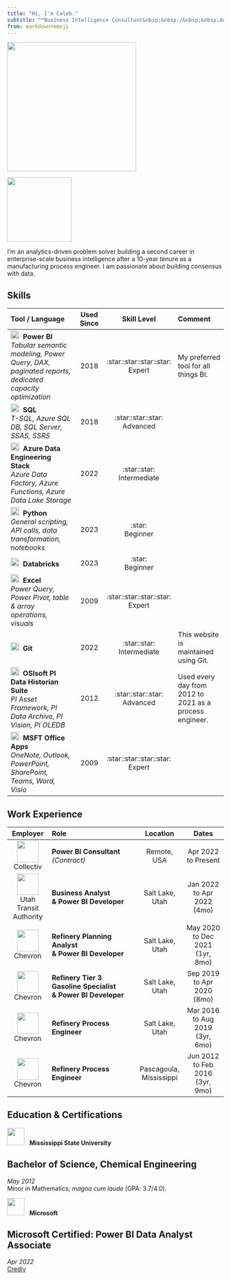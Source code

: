 ```yaml
---
title: "Hi, I'm Caleb."
subtitle: "*Business Intelligence Consultant&nbsp;&nbsp;/&nbsp;&nbsp;Analytics Developer&nbsp;&nbsp;/&nbsp;&nbsp;Process Engineer*"
from: markdown+emoji
---
```


::: {layout-ncol=2 layout-valign="center"}
![](assets/headshot.jpg){width="300px" fig-align="center"}

[![](assets/PBI certification.png){width="150px" fig-align="left"}](https://www.credly.com/badges/b1c71cb7-e850-4ea2-a3e2-c0a74c545fc8)
:::

I'm an analytics-driven problem solver building a second career in enterprise-scale business intelligence after a 10-year tenure as a manufacturing process engineer. I am passionate about building consensus with data.

## Skills

|Tool / Language|Used Since|Skill Level|Comment|
|:------------|:---:|:---:|:--------|
|![](assets/Power BI logo.png){width=20px}&nbsp;&nbsp;**Power BI**<br/>*Tabular semantic modeling, Power Query, DAX, paginated reports, dedicated capacity optimization*|2018|:star::star::star::star:<br/>Expert|My preferred tool for all things BI.|
|![](assets/SQL logo.png){width=20px}&nbsp;&nbsp;**SQL**<br/>*T-SQL, Azure SQL DB, SQL Server, SSAS, SSRS*|2018|:star::star::star:<br/>Advanced
|![](assets/Azure Logo.png){width=20px}&nbsp;&nbsp;**Azure Data Engineering Stack**<br/>*Azure Data Factory, Azure Functions, Azure Data Lake Storage*|2022|:star::star:<br/>Intermediate
|![](assets/Python logo.png){width=20px}&nbsp;&nbsp;**Python**<br/>*General scripting, API calls, data transformation, notebooks*|2023|:star:<br/>Beginner
|![](assets/Databricks logo.png){width=20px}&nbsp;&nbsp;**Databricks**<br/>|2023|:star:<br/>Beginner
|![](assets/Excel logo.png){width=20px}&nbsp;&nbsp;**Excel**<br/>*Power Query, Power Pivot, table & array operations, visuals*|2009|:star::star::star::star:<br/>Expert
|![](assets/Git logo.png){width=20px}&nbsp;&nbsp;**Git**|2022|:star::star:<br/>Intermediate|This website is maintained using Git.|
|![](assets/OSIsoft logo.png){width=20px}&nbsp;&nbsp;**OSIsoft PI Data Historian Suite**<br/>*PI Asset Framework, PI Data Archive, PI Vision, PI OLEDB*|2012|:star::star::star:<br/>Advanced|Used every day from 2012 to 2021 as a process engineer.|
|![](assets/Microsoft Logo.png){width=20px}&nbsp;&nbsp;**MSFT Office Apps**<br/>*OneNote, Outlook, PowerPoint, SharePoint, Teams, Word, Visio*|2009|:star::star::star::star:<br/>Expert

## Work Experience

|Employer|Role|Location|Dates|
|:----:|:------------|:----:|:----:|
|[![](assets/Collectiv logo.png){width=50px}](https://gocollectiv.com/)<br/>Collectiv|**Power BI Consultant<br/>***(Contract)*|Remote,<br/>USA|Apr 2022<br/>to Present|
|![](assets/UTA logo.png){width=50px}<br/>Utah Transit Authority|**Business Analyst<br/>& Power BI Developer**|Salt Lake,<br/>Utah|Jan 2022<br/>to Apr 2022<br/>(4mo)|
|![](assets/Chevron logo.png){width=50px}<br/>Chevron|**Refinery Planning Analyst<br/>& Power BI Developer**|Salt Lake,<br/>Utah|May 2020<br/>to Dec 2021<br/>(1yr, 8mo)|
|![](assets/Chevron logo.png){width=50px}<br/>Chevron|**Refinery Tier 3 Gasoline Specialist<br/>& Power BI Developer**|Salt Lake,<br/>Utah|Sep 2019<br/>to Apr 2020<br/>(8mo)|
|![](assets/Chevron logo.png){width=50px}<br/>Chevron|**Refinery Process Engineer**|Salt Lake,<br/>Utah|Mar 2016<br/>to Aug 2019<br/>(3yr, 6mo)|
|![](assets/Chevron logo.png){width=50px}<br/>Chevron|**Refinery Process Engineer**|Pascagoula,<br/> Mississippi|Jun 2012<br/>to Feb 2016<br/>(3yr, 9mo)|

## Education & Certifications

![](assets/Mississippi State logo.png){width=40px}&nbsp;&nbsp;&nbsp;**Mississippi State University**

:::{.callout-note}
## Bachelor of Science, Chemical Engineering
*May 2012*<br/>Minor in Mathematics; *magna cum laude* (GPA: 3.7/4.0).
:::

![](assets/Microsoft logo.png){width=40px}&nbsp;&nbsp;&nbsp;**Microsoft**

:::{.callout-note}
## Microsoft Certified: Power BI Data Analyst Associate
*Apr 2022*<br/>[Credly](https://www.credly.com/badges/b1c71cb7-e850-4ea2-a3e2-c0a74c545fc8)
:::